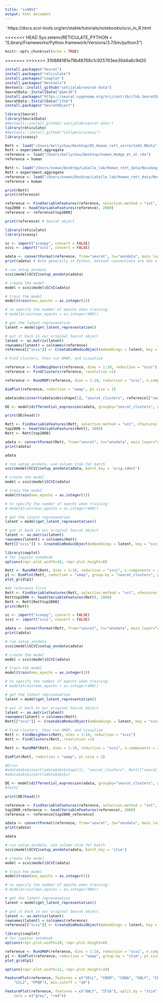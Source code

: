 ```yaml
---
title: "scANVI"
output: html_document
---
```


`
https://docs.scvi-tools.org/en/stable/tutorials/notebooks/scvi_in_R.html

<<<<<<< HEAD
Sys.setenv(RETICULATE_PYTHON = "/Library/Frameworks/Python.framework/Versions/3.7/bin/python3")

```r
knitr::opts_chunk$set(echo = TRUE)
```

=======
>>>>>>> 310888181e79b48768c1c925763ee30d4a6c9d20
```r
install.packages("Seurat")
install.packages("reticulate")
install.packages("cowplot")
install.packages("devtools")
devtools::install_github("satijalab/seurat-data")
SeuratData::InstallData("pbmc3k")
install.packages("https://seurat.nygenome.org/src/contrib/ifnb.SeuratData_3.0.0.tar.gz", repos = NULL, type = "source")
SeuratData::InstallData("ifnb")
install.packages("SeuratObject")
```

```r
library(Seurat)
library(SeuratData)
#devtools::install_github('satijalab/seurat-data')
library(reticulate)
#devtools::install_github("cellgeni/sceasy")
library(sceasy)
```

```r
Rett <- load("/Users/kellychau/Desktop/05_Human_rett_corrected2.RData")
Rett = experiment.aggregate
reference <- load("/Users/kellychau/Desktop/human_Hodge_et_al.rda")
reference = human

Rett <- load("/Users/osman/Desktop/LaSalle_lab/Human_rett_data/NovaSeq_data/05_Human_rett_corrected2.RData")
Rett = experiment.aggregate
reference <- load("/Users/osman/Desktop/LaSalle_lab/Human_rett_data/NovaSeq_data/human_Hodge_et_al.rda")
reference = human
```

```r
print(Rett)
print(reference)
```


```r
reference <- FindVariableFeatures(reference, selection.method = "vst", nfeatures = 2000)
top2000 <- head(VariableFeatures(reference), 2000)
reference <- reference[top2000]

print(reference) # Seurat object
```


```r
library(reticulate)
library(sceasy)

sc <- import("scanpy", convert = FALSE)
scvi <- import("scvi", convert = FALSE)
```


```r
adata <- convertFormat(reference, from="seurat", to="anndata", main_layer="counts", drop_single_values=FALSE)
print(adata) # Note generally in Python, dataset conventions are obs x var
```

```r
# run setup_anndata
scvi$model$SCVI$setup_anndata(adata)

# create the model
model = scvi$model$SCVI(adata)

# train the model
model$train(max_epochs = as.integer(2))

# to specify the number of epochs when training:
# model$train(max_epochs = as.integer(400))

```

```r
# get the latent represenation
latent = model$get_latent_representation()

# put it back in our original Seurat object
latent <- as.matrix(latent)
rownames(latent) = colnames(reference)
reference[["scvi"]] <- CreateDimReducObject(embeddings = latent, key = "scvi_", assay = DefaultAssay(reference))
```

```r
# Find clusters, then run UMAP, and visualize

reference <- FindNeighbors(reference, dims = 1:10, reduction = "scvi")
reference <- FindClusters(reference, resolution =1)

reference <- RunUMAP(reference, dims = 1:10, reduction = "scvi", n.components = 2)

DimPlot(reference, reduction = "umap", pt.size = 3)
```


```r
adata$obs$insert(adata$obs$shape[1], "seurat_clusters", reference[["seurat_clusters"]][,1])
```

```r
DE <- model$differential_expression(adata, groupby="seurat_clusters", group1 = "1", group2 = "2")

```
```r
print(DE$head())
```


```r
Rett <- FindVariableFeatures(Rett, selection.method = "vst", nfeatures = 2000)
top2000 <- head(VariableFeatures(Rett), 2000)
Rett <- Rett[top2000]

```

```r
adata <- convertFormat(Rett, from="seurat", to="anndata", main_layer="counts", drop_single_values=FALSE)
print(adata)
```

```r
adata
```

```r
# run setup_anndata, use column stim for batch
scvi$model$SCVI$setup_anndata(adata, batch_key = 'orig.ident')

# create the model
model = scvi$model$SCVI(adata)

# train the model
model$train(max_epochs = as.integer(2))

# to specify the number of epochs when training:
# model$train(max_epochs = as.integer(400))
```

```r

# get the latent represenation
latent = model$get_latent_representation()

# put it back in our original Seurat object
latent <- as.matrix(latent)
rownames(latent) = colnames(Rett)
Rett[["scvi"]] <- CreateDimReducObject(embeddings = latent, key = "scvi_", assay = DefaultAssay(Rett))
```

```r
library(cowplot)
# for jupyter notebook
options(repr.plot.width=10, repr.plot.height=8)

Rett <- RunUMAP(Rett, dims = 1:10, reduction = "scvi", n.components = 2)
p1 <- DimPlot(Rett, reduction = "umap", group.by = "seurat_clusters", pt.size=2)
plot_grid(p1)
```





```r
#do reference first
Rett <- FindVariableFeatures(Rett, selection.method = "vst", nfeatures = 2000)
Retttop2000 <- head(VariableFeatures(Rett), 2000)
Rett <- Rett[Retttop2000]
print(Rett)
```

```r
sc <- import("scanpy", convert = FALSE)
scvi <- import("scvi", convert = FALSE)
```


```r
adata <- convertFormat(Rett, from="seurat", to="anndata", main_layer="counts", drop_single_values=FALSE)
print(adata)
```

```r
# run setup_anndata
scvi$model$SCVI$setup_anndata(adata)
```

```r
# create the model
model = scvi$model$SCVI(adata)
```

```r
# train the model
model$train(max_epochs = as.integer(2))

# to specify the number of epochs when training:
# model$train(max_epochs = as.integer(400))
```

```r
# get the latent represenation
latent = model$get_latent_representation()

# put it back in our original Seurat object
latent <- as.matrix(latent)
rownames(latent) = colnames(Rett)
Rett[["scvi"]] <- CreateDimReducObject(embeddings = latent, key = "scvi_", assay = DefaultAssay(Rett))
```


```r
# Find clusters, then run UMAP, and visualize
Rett <- FindNeighbors(Rett, dims = 1:10, reduction = "scvi")
Rett <- FindClusters(Rett, resolution =1)

Rett <- RunUMAP(Rett, dims = 1:10, reduction = "scvi", n.components = 2)

DimPlot(Rett, reduction = "umap", pt.size = 3)
```

```r
#Error
#adata$obs$insert(adata$obs$shape[1], "seurat_clusters", Rett[["seurat_clusters"]][,1])
#adata$obs$insert(adata$obs$s)
```

```r
DE <- model$differential_expression(adata, groupby="seurat_clusters", group1 = "1", group2 = "2")
#Test2
```

```r
print(DE$head())
```


```r
reference <- FindVariableFeatures(reference, selection.method = "vst", nfeatures = 2000)
top2000_reference <- head(VariableFeatures(reference), 2000)
reference <- reference[top2000_reference]
```

```r
adata <- convertFormat(reference, from="seurat", to="anndata", main_layer="counts", drop_single_values=FALSE)
print(adata)
```

```r
adata
```

```r

# run setup_anndata, use column stim for batch
scvi$model$SCVI$setup_anndata(adata, batch_key = 'stim')

# create the model
model = scvi$model$SCVI(adata)

# train the model
model$train(max_epochs = as.integer(2))

# to specify the number of epochs when training:
# model$train(max_epochs = as.integer(400))
```

```r
# get the latent represenation
latent = model$get_latent_representation()

# put it back in our original Seurat object
latent <- as.matrix(latent)
rownames(latent) = colnames(reference)
reference[["scvi"]] <- CreateDimReducObject(embeddings = latent, key = "scvi_", assay = DefaultAssay(reference))

```

```r
library(cowplot)
# for jupyter notebook
options(repr.plot.width=10, repr.plot.height=8)

reference <- RunUMAP(reference, dims = 1:10, reduction = "scvi", n.components = 2)
p1 <- DimPlot(reference, reduction = "umap", group.by = "stim", pt.size=2)
plot_grid(p1)

```

```r
options(repr.plot.width=12, repr.plot.height=10)

FeaturePlot(reference, features = c("SELL", "CREM", "CD8A", "GNLY", "CD79A", "FCGR3A",
    "CCL2", "PPBP"), min.cutoff = "q9")

```

```r
FeaturePlot(reference, features = c("GNLY", "IFI6"), split.by = "stim", max.cutoff = 3,
    cols = c("grey", "red"))
```